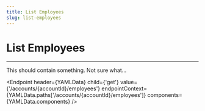 ```yaml
---
title: List Employees
slug: list-employees
---
```



# List Employees

<hr />

This should contain something. Not sure what...

<Endpoint
    header={YAMLData}
    child={'get'}
    value={'/accounts/{accountId}/employees'}
    endpointContext={YAMLData.paths['/accounts/{accountId}/employees']}
    components={YAMLData.components}
/>
